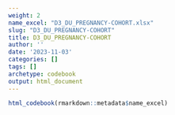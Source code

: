 ```yaml
---
weight: 2
name_excel: "D3_DU_PREGNANCY-COHORT.xlsx"
slug: "D3_DU_PREGNANCY-COHORT"
title: D3_DU_PREGNANCY-COHORT
author: ''
date: '2023-11-03'
categories: []
tags: []
archetype: codebook
output: html_document
---
```


```r
html_codebook(rmarkdown::metadata$name_excel)
```
